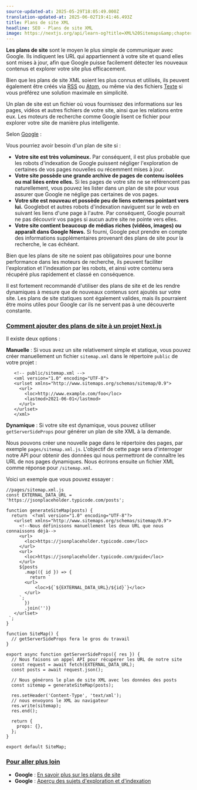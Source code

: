 ```yaml
---
source-updated-at: 2025-05-29T18:05:49.000Z
translation-updated-at: 2025-06-02T19:41:46.493Z
title: Plans de site XML
headline: SEO - Plans de site XML
image: https://nextjs.org/api/learn-og?title=XML%20Sitemaps&amp;chapter=7
---
```


**Les plans de site** sont le moyen le plus simple de communiquer avec Google. Ils indiquent les URL qui appartiennent à votre site et quand elles sont mises à jour, afin que Google puisse facilement détecter les nouveaux contenus et explorer votre site plus efficacement.

Bien que les plans de site XML soient les plus connus et utilisés, ils peuvent également être créés via [RSS](https://developers.google.com/search/docs/advanced/sitemaps/build-sitemap) ou [Atom](https://developers.google.com/search/docs/advanced/sitemaps/build-sitemap), ou même via des fichiers [Texte](https://developers.google.com/search/docs/advanced/sitemaps/build-sitemap) si vous préférez une solution maximale en simplicité.

Un plan de site est un fichier où vous fournissez des informations sur les pages, vidéos et autres fichiers de votre site, ainsi que les relations entre eux. Les moteurs de recherche comme Google lisent ce fichier pour explorer votre site de manière plus intelligente.

Selon [Google](https://developers.google.com/search/docs/advanced/sitemaps/overview) :

Vous pourriez avoir besoin d'un plan de site si :

*   **Votre site est très volumineux.** Par conséquent, il est plus probable que les robots d'indexation de Google puissent négliger l'exploration de certaines de vos pages nouvelles ou récemment mises à jour.
*   **Votre site possède une grande archive de pages de contenu isolées ou mal liées entre elles.** Si les pages de votre site ne se référencent pas naturellement, vous pouvez les lister dans un plan de site pour vous assurer que Google ne néglige pas certaines de vos pages.
*   **Votre site est nouveau et possède peu de liens externes pointant vers lui.** Googlebot et autres robots d'indexation naviguent sur le web en suivant les liens d'une page à l'autre. Par conséquent, Google pourrait ne pas découvrir vos pages si aucun autre site ne pointe vers elles.
*   **Votre site contient beaucoup de médias riches (vidéos, images) ou apparaît dans Google News.** Si fourni, Google peut prendre en compte des informations supplémentaires provenant des plans de site pour la recherche, le cas échéant.

Bien que les plans de site ne soient pas obligatoires pour une bonne performance dans les moteurs de recherche, ils peuvent faciliter l'exploration et l'indexation par les robots, et ainsi votre contenu sera récupéré plus rapidement et classé en conséquence.

Il est fortement recommandé d'utiliser des plans de site et de les rendre dynamiques à mesure que de nouveaux contenus sont ajoutés sur votre site. Les plans de site statiques sont également valides, mais ils pourraient être moins utiles pour Google car ils ne servent pas à une découverte constante.

### [Comment ajouter des plans de site à un projet Next.js](#how-to-add-sitemaps-to-a-nextjs-project)

Il existe deux options :

**Manuelle** : Si vous avez un site relativement simple et statique, vous pouvez créer manuellement un fichier `sitemap.xml` dans le répertoire `public` de votre projet :

```
   <!-- public/sitemap.xml -->
   <xml version="1.0" encoding="UTF-8">
   <urlset xmlns="http://www.sitemaps.org/schemas/sitemap/0.9">
     <url>
       <loc>http://www.example.com/foo</loc>
       <lastmod>2021-06-01</lastmod>
     </url>
   </urlset>
   </xml>
```

**Dynamique** : Si votre site est dynamique, vous pouvez utiliser `getServerSideProps` pour générer un plan de site XML à la demande.

Nous pouvons créer une nouvelle page dans le répertoire des pages, par exemple `pages/sitemap.xml.js`. L'objectif de cette page sera d'interroger notre API pour obtenir des données qui nous permettront de connaître les URL de nos pages dynamiques. Nous écrirons ensuite un fichier XML comme réponse pour `/sitemap.xml`.

Voici un exemple que vous pouvez essayer :

```
//pages/sitemap.xml.js
const EXTERNAL_DATA_URL = 'https://jsonplaceholder.typicode.com/posts';
 
function generateSiteMap(posts) {
  return `<?xml version="1.0" encoding="UTF-8"?>
   <urlset xmlns="http://www.sitemaps.org/schemas/sitemap/0.9">
     <!--Nous définissons manuellement les deux URL que nous connaissons déjà-->
     <url>
       <loc>https://jsonplaceholder.typicode.com</loc>
     </url>
     <url>
       <loc>https://jsonplaceholder.typicode.com/guide</loc>
     </url>
     ${posts
       .map(({ id }) => {
         return `
       <url>
           <loc>${`${EXTERNAL_DATA_URL}/${id}`}</loc>
       </url>
     `;
       })
       .join('')}
   </urlset>
 `;
}
 
function SiteMap() {
  // getServerSideProps fera le gros du travail
}
 
export async function getServerSideProps({ res }) {
  // Nous faisons un appel API pour récupérer les URL de notre site
  const request = await fetch(EXTERNAL_DATA_URL);
  const posts = await request.json();
 
  // Nous générons le plan de site XML avec les données des posts
  const sitemap = generateSiteMap(posts);
 
  res.setHeader('Content-Type', 'text/xml');
  // nous envoyons le XML au navigateur
  res.write(sitemap);
  res.end();
 
  return {
    props: {},
  };
}
 
export default SiteMap;
```

### [Pour aller plus loin](#further-reading)

*   **Google** : [En savoir plus sur les plans de site](https://developers.google.com/search/docs/advanced/sitemaps/overview)
*   **Google** : [Aperçu des sujets d'exploration et d'indexation](https://developers.google.com/search/docs/advanced/crawling/overview)